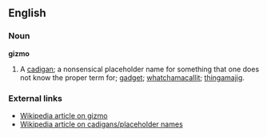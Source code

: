 ==English==

===Noun===
'''gizmo'''
#A [[cadigan]]; a nonsensical placeholder name for something that one does not know the proper term for; [[gadget]]; [[whatchamacallit]]; [[thingamajig]].

===External links===
*[[w:gizmo|Wikipedia article on gizmo]]
*[[w:Placeholder name|Wikipedia article on cadigans/placeholder names]]